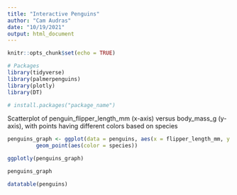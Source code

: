 ```yaml
---
title: "Interactive Penguins"
author: "Cam Audras"
date: "10/19/2021"
output: html_document
---
```


```r
knitr::opts_chunk$set(echo = TRUE)

# Packages
library(tidyverse)
library(palmerpenguins)
library(plotly)
library(DT)

# install.packages("package_name")
```

Scatterplot of penguin_flipper_length_mm (x-axis) versus body_mass_g (y-axis), with points having different colors based on species
```r
penguins_graph <- ggplot(data = penguins, aes(x = flipper_length_mm, y = body_mass_g)) +
         geom_point(aes(color = species))

ggplotly(penguins_graph)

penguins_graph
```
```r
datatable(penguins)
```

